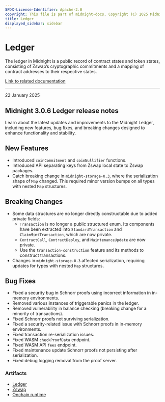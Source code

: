 ```yaml
---
SPDX-License-Identifier: Apache-2.0
copyright: This file is part of midnight-docs. Copyright (C) 2025 Midnight Foundation. Licensed under the Apache License, Version 2.0 (the "License"); You may not use this file except in compliance with the License. You may obtain a copy of the License at http://www.apache.org/licenses/LICENSE-2.0 Unless required by applicable law or agreed to in writing, software distributed under the License is distributed on an "AS IS" BASIS, WITHOUT WARRANTIES OR CONDITIONS OF ANY KIND, either express or implied. See the License for the specific language governing permissions and limitations under the License.
title: Ledger
displayed_sidebar: sidebar
---
```


# Ledger

The ledger in Midnight is a public record of contract states and token states, consisting of Zswap’s cryptographic commitments and a mapping of contract addresses to their respective states.

[Link to related documentation](../../develop/how-midnight-works/semantics)

---

<div 
  style={{
    marginTop: '0',
    fontSize: '1rem',
    fontWeight: 'normal',
    marginBottom: '0.5rem'
  }}
>
  22 January 2025
</div>

## Midnight 3.0.6 Ledger release notes

Learn about the latest updates and improvements to the Midnight Ledger, including new features, bug fixes, and breaking changes designed to enhance functionality and stability.

## New Features

- Introduced `coinCommitment` and `coinNullifier` functions.
- Introduced API separating keys from Zswap local state to Zswap packages.
- Catch breaking change in `midnight-storage-0.3`, where the serialization shape of `Map` changed. This required minor version bumps on all types with nested `Map` structures.

## Breaking Changes

- Some data structures are no longer directly constructable due to added private fields:
  - `Transaction` is no longer a public structured enum. Its components have been extracted into `StandardTransaction` and `ClaimMintTransaction`, which are now private.
  - `ContractCall`, `ContractDeploy`, and `MaintenanceUpdate` are now private.
  - Use the `transaction-construction` feature and its methods to construct transactions.
- Changes in `midnight-storage-0.3` affected serialization, requiring updates for types with nested `Map` structures.

## Bug Fixes

- Fixed a security bug in Schnorr proofs using incorrect information in in-memory environments.
- Removed various instances of triggerable panics in the ledger.
- Removed vulnerability in balance checking (breaking change for a minority of transactions).
- Fixed Schnorr proofs not surviving serialization.
- Fixed a security-related issue with Schnorr proofs in in-memory environments.
- Fixed transaction re-serialization issues.
- Fixed WASM `checkProofData` endpoint.
- Fixed WASM API `fees` endpoint.
- Fixed maintenance update Schnorr proofs not persisting after serialization.
- Fixed debug logging removal from the proof server.

### Artifacts

- [Ledger](https://www.npmjs.com/package/@midnight-ntwrk/ledger)
- [Zswap](https://www.npmjs.com/package/@midnight-ntwrk/ledger?activeTab=versions)
- [Onchain runtime](https://www.npmjs.com/package/@midnight-ntwrk/onchain-runtime?activeTab=versions)